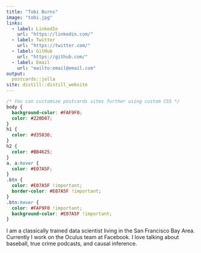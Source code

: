 ```yaml
---
title: "Tobi Burns"
image: "tobi.jpg"
links:
  - label: LinkedIn
    url: "https://linkedin.com/"
  - label: Twitter
    url: "https://twitter.com/"
  - label: GitHub
    url: "https://github.com/"
  - label: Email
    url: "mailto:email@email.com"
output:
  postcards::jolla
site: distill::distill_website
---
```


```css
/* You can customize postcards sites further using custom CSS */
body {
  background-color: #FAF9F0;
  color: #220D07;
}
h1 {
  color: #d35836;
}
h2 {
  color: #BB4625;
}
a, a:hover {
  color: #E07A5F;
}
.btn {
  color: #E07A5F !important;
  border-color: #E07A5F !important;
}
.btn:hover {
  color: #FAF9F0 !important;
  background-color: #E07A5F !important;
}
```

I am a classically trained data scientist living in the San Francisco Bay Area. Currently I work on the Oculus team at Facebook. I love talking about baseball, true crime podcasts, and causal inference.

